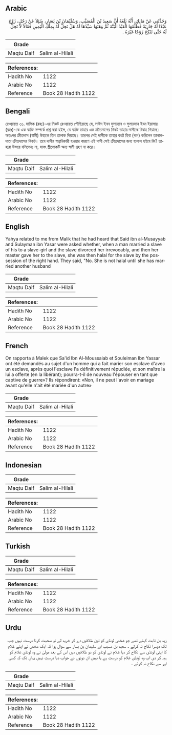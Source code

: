## Arabic


<div dir="rtl" lang="ar" style={{fontSize:'larger',backgroundColor:'#f8f9fa',padding:20}}>
وَحَدَّثَنِي عَنْ مَالِكٍ، أَنَّهُ بَلَغَهُ أَنَّ سَعِيدَ بْنَ الْمُسَيَّبِ، وَسُلَيْمَانَ بْنَ يَسَارٍ، سُئِلاَ عَنْ رَجُلٍ، زَوَّجَ عَبْدًا لَهُ جَارِيَةً فَطَلَّقَهَا الْعَبْدُ الْبَتَّةَ ثُمَّ وَهَبَهَا سَيِّدُهَا لَهُ هَلْ تَحِلُّ لَهُ بِمِلْكِ الْيَمِينِ فَقَالاَ لاَ تَحِلُّ لَهُ حَتَّى تَنْكِحَ زَوْجًا غَيْرَهُ ‏.‏
</div>
<div style={{backgroundColor:'#f8f9fa',padding:20, marginBottom: 10}}><table> <thead> <tr> <th>Grade</th> <th></th> </tr> </thead> <tbody> <tr><td>Maqtu Daif</td><td>Salim al-Hilali</td></tr></tbody></table><table> <thead> <tr> <th>References:</th> <th></th> </tr> </thead> <tbody><tr><td>Hadith No</td><td>1122</td></tr><tr><td>Arabic No</td><td>1122</td></tr><tr><td>Reference</td><td>Book 28 Hadith 1122</td></tr></tbody></table></div>

## Bengali


<div dir="ltr" lang="bn" style={{fontSize:'larger',backgroundColor:'#f8f9fa',padding:20}}>
রেওয়ায়ত ৩১. মালিক (রহঃ)-এর নিকট রেওয়ায়ত পৌছিয়াছে যে, সাঈদ ইবন মুসায়্যাব ও সুলায়মান ইবন ইয়াসার (রহঃ)-কে এক ব্যক্তি সম্পর্কে প্রশ্ন করা হইল, যে ব্যক্তি তাহার এক ক্রীতদাসের নিকট তাহার দাসীকে বিবাহ দিয়াছে। অতঃপর ক্রীতদাস (স্বামী) উহাকে তিন তালাক দিয়াছে। তারপর সেই দাসীকে তাহার কর্তা হিবা (দান) করিলেন তালাকদাতা ক্রীতদাসের নিকট। তবে দাসীর স্বত্বাধিকারী হওয়ার কারণে এই দাসী সেই ক্রীতদাসের জন্য হালাল হইবে কি? তাহারা উভয়ে বলিলেনঃ না, যাবৎ স্ত্রীলোকটি অন্য স্বামী গ্রহণ না করে।
</div>
<div style={{backgroundColor:'#f8f9fa',padding:20, marginBottom: 10}}><table> <thead> <tr> <th>Grade</th> <th></th> </tr> </thead> <tbody> <tr><td>Maqtu Daif</td><td>Salim al-Hilali</td></tr></tbody></table><table> <thead> <tr> <th>References:</th> <th></th> </tr> </thead> <tbody><tr><td>Hadith No</td><td>1122</td></tr><tr><td>Arabic No</td><td>1122</td></tr><tr><td>Reference</td><td>Book 28 Hadith 1122</td></tr></tbody></table></div>

## English


<div dir="ltr" lang="en" style={{fontSize:'larger',backgroundColor:'#f8f9fa',padding:20}}>
Yahya related to me from Malik that he had heard that Said ibn al-Musayyab and Sulayman ibn Yasar were asked whether, when a man married a slave of his to a slave-girl and the slave divorced her irrevocably, and then her master gave her to the slave, she was then halal for the slave by the possession of the right hand. They said, "No. She is not halal until she has married another husband
</div>
<div style={{backgroundColor:'#f8f9fa',padding:20, marginBottom: 10}}><table> <thead> <tr> <th>Grade</th> <th></th> </tr> </thead> <tbody> <tr><td>Maqtu Daif</td><td>Salim al-Hilali</td></tr></tbody></table><table> <thead> <tr> <th>References:</th> <th></th> </tr> </thead> <tbody><tr><td>Hadith No</td><td>1122</td></tr><tr><td>Arabic No</td><td>1122</td></tr><tr><td>Reference</td><td>Book 28 Hadith 1122</td></tr></tbody></table></div>

## French


<div dir="ltr" lang="fr" style={{fontSize:'larger',backgroundColor:'#f8f9fa',padding:20}}>
On rapporta à Malek que Sa'id Ibn Al-Moussaiab et Souleiman Ibn Yassar ont été demandés au sujet d'un homme qui a fait marier son esclave d'avec un esclave, après quoi l'esclave l'a définitivement répudiée, et son maître la lui a offerte (en la libérant); pourra-t-il de nouveau l'épouser en tant que captive de guerre»? Ils répondirent: «Non, il ne peut l'avoir en mariage avant qu'elle n'ait été mariée d'un autre»
</div>
<div style={{backgroundColor:'#f8f9fa',padding:20, marginBottom: 10}}><table> <thead> <tr> <th>Grade</th> <th></th> </tr> </thead> <tbody> <tr><td>Maqtu Daif</td><td>Salim al-Hilali</td></tr></tbody></table><table> <thead> <tr> <th>References:</th> <th></th> </tr> </thead> <tbody><tr><td>Hadith No</td><td>1122</td></tr><tr><td>Arabic No</td><td>1122</td></tr><tr><td>Reference</td><td>Book 28 Hadith 1122</td></tr></tbody></table></div>

## Indonesian


<div dir="ltr" lang="id" style={{fontSize:'larger',backgroundColor:'#f8f9fa',padding:20}}>

</div>
<div style={{backgroundColor:'#f8f9fa',padding:20, marginBottom: 10}}><table> <thead> <tr> <th>Grade</th> <th></th> </tr> </thead> <tbody> <tr><td>Maqtu Daif</td><td>Salim al-Hilali</td></tr></tbody></table><table> <thead> <tr> <th>References:</th> <th></th> </tr> </thead> <tbody><tr><td>Hadith No</td><td>1122</td></tr><tr><td>Arabic No</td><td>1122</td></tr><tr><td>Reference</td><td>Book 28 Hadith 1122</td></tr></tbody></table></div>

## Turkish


<div dir="ltr" lang="tr" style={{fontSize:'larger',backgroundColor:'#f8f9fa',padding:20}}>

</div>
<div style={{backgroundColor:'#f8f9fa',padding:20, marginBottom: 10}}><table> <thead> <tr> <th>Grade</th> <th></th> </tr> </thead> <tbody> <tr><td>Maqtu Daif</td><td>Salim al-Hilali</td></tr></tbody></table><table> <thead> <tr> <th>References:</th> <th></th> </tr> </thead> <tbody><tr><td>Hadith No</td><td>1122</td></tr><tr><td>Arabic No</td><td>1122</td></tr><tr><td>Reference</td><td>Book 28 Hadith 1122</td></tr></tbody></table></div>

## Urdu


<div dir="rtl" lang="ur" style={{fontSize:'larger',backgroundColor:'#f8f9fa',padding:20}}>
زید بن ثابت کہتے تھے جو شخص لونڈی کو تین طلاقیں دے کر خرید لے تو صحبت کرنا درست نہیں جب تک دوسرا نکاح نہ کرلے ۔ سعید بن مسیب اور سلیمان بن یسار سے سوال ہوا کہ ایک شخص نے اپنے غلام کا اپنی لونڈی سے نکاح کر دیا غلام نے لونڈی کو دو طلاقیں دیں اس کے بعد مولیٰ نے وہ لونڈی غلام کو ہبہ کر دی اب وہ لونڈی غلام کو درست ہے یا نہیں ان دونوں نے جواب دیا درست نہیں یہاں تک کہ کسی اور سے نکاح نہ کرلے ۔
</div>
<div style={{backgroundColor:'#f8f9fa',padding:20, marginBottom: 10}}><table> <thead> <tr> <th>Grade</th> <th></th> </tr> </thead> <tbody> <tr><td>Maqtu Daif</td><td>Salim al-Hilali</td></tr></tbody></table><table> <thead> <tr> <th>References:</th> <th></th> </tr> </thead> <tbody><tr><td>Hadith No</td><td>1122</td></tr><tr><td>Arabic No</td><td>1122</td></tr><tr><td>Reference</td><td>Book 28 Hadith 1122</td></tr></tbody></table></div>
